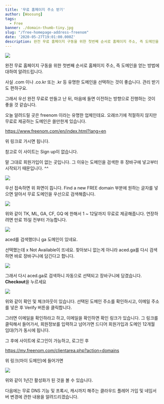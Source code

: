 ```yaml
---
title: '무료 홈페이지 주소 받기'
author: [Woosung]
tags: 
  - Free
banner: ./domain-thumb-tiny.jpg
slug: "/free-homepage-address-freenom"
date: '2020-05-27T19:01:00.000Z'
description: 완전 무료 홈페이지 구동을 위한 첫번째 순서로 홈페이지 주소, 즉 도메인을 얻는 방법에 대하여 알려드립니다.
---
```

![](./domain-thumb-tiny.jpg)

완전 무료 홈페이지 구동을 위한 첫번째 순서로 홈페이지 주소, 즉 도메인을 얻는 방법에 대하여 알려드립니다.

사실 .com 이나 .co.kr 또는 .kr 등 유명한 도메인을 선택하는 것이 좋습니다. 관리 받기도 편하구요.

그래서 우선 완전 무료로 만들고 난 뒤, 마음에 들면 이전하는 방향으로 진행하는 것이 좋을 것 같습니다.

오늘 알려드릴 곳은 freenom 이라는 유명한 업체인데요. 오래쓰기에 적절하지 않지만 무료로 제공하는 도메인은 쓸만한게 있습니다. 


<a href="https://www.freenom.com/en/index.html?lang=en" target="_blank" rel="noopener noreferrer">https://www.freenom.com/en/index.html?lang=en</a>

위 링크로 가시면 됩니다.

참고로 이 사이트는 Sign up이 없습니다. 

말 그대로 회원가입이 없는 곳입니다. 그 이유는 도메인을 검색한 후 장바구에 넣고부터 시작되기 때문입니다. ^^

![](./freenom.jpg)

우선 접속하면 위 화면이 뜹니다. Find a new FREE domain 부분에 원하는 글자를 넣으면 알아서 무료 도메인을 우선으로 검색해줍니다.

![](./free-domain.jpg)

위와 같이 TK, ML, GA, CF, GQ 에 한해서 1 ~ 12달까지 무료로 제공해줍니다. 연장하려면 만료 15일 전부터 가능합니다.

![](./aced-search.jpg)

aced를 검색했더니 ga 도메인이 있네요.

선택했는데 x Not Available이 뜨네요. 찾아보니 없는게 아니라 aced.ga를 다시 검색하면 바로 장바구니에 담긴다고 합니다.

![](./aced-checkout.jpg)

그래서 다시 aced.ga로 검색하니 자동으로 선택되고 장바구니에 담겼습니다. **Checkout**을 누르세요

![](./checkout.jpg)

위와 같이 확인 및 체크아웃이 있습니다. 선택된 도메인 주소를 확인하시고, 이메일 주소를 넣은 후 Verify 버튼을 클릭합니다.

그러면 이메일을 확인하라고 하고, 이메일을 확인하면 확인 링크가 있습니다. 그 링크를 클릭해서 들어가서, 회원정보를 입력하고 넘어가면 드디어 회원가입과 도메인 12개월 임대(?)가 동시에 됩니다.

그 후에 사이트에 로그인이 가능하고, 로그인 후 

<a href="https://my.freenom.com/clientarea.php?action=domains" target="_blank" rel="noopener noreferrer">https://my.freenom.com/clientarea.php?action=domains</a>

위 링크(마이 도메인)에 들어가면 

![](./my-domain.jpg)

위와 같이 1년간 활성화가 된 것을 볼 수 있습니다.

다음에는 무료 DNS 기능 및 프록시, 캐시까지 해주는 클라우드 플레어 가입 및 네임서버 변경에 관한 내용을 알려드리겠습니다.
